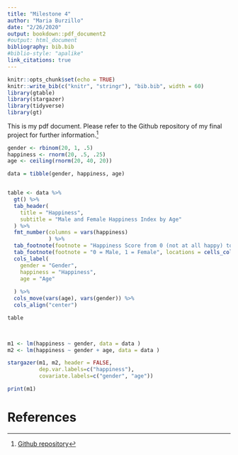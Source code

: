 ```yaml
---
title: "Milestone 4"
author: "Maria Burzillo"
date: "2/26/2020"
output: bookdown::pdf_document2
#output: html_document
bibliography: bib.bib
#biblio-style: "apalike"
link_citations: true
---
```


```r
knitr::opts_chunk$set(echo = TRUE)
knitr::write_bib(c("knitr", "stringr"), "bib.bib", width = 60)
library(gtable)
library(stargazer)
library(tidyverse)
library(gt)
```

This is my pdf document. Please refer to the Github repository of my final project for further information.^[[Github repository](https://github.com/mburzillo/final_project)]


```r
gender <- rbinom(20, 1, .5)
happiness <- rnorm(20, .5, .25)
age <- ceiling(rnorm(20, 40, 20))

data = tibble(gender, happiness, age)


table <- data %>% 
  gt() %>%
  tab_header(
    title = "Happiness",
    subtitle = "Male and Female Happiness Index by Age"
  ) %>%
  fmt_number(columns = vars(happiness)
             ) %>%
  tab_footnote(footnote = "Happiness Score from 0 (not at all happy) to 1 (extremely happy)", locations = cells_column_labels(columns = vars(happiness))) %>%
  tab_footnote(footnote = "0 = Male, 1 = Female", locations = cells_column_labels(columns = vars(gender))) %>%
  cols_label(
    gender = "Gender",
    happiness = "Happiness",
    age = "Age"
    
  ) %>%
  cols_move(vars(age), vars(gender)) %>%
  cols_align("center")

table
  


m1 <- lm(happiness ~ gender, data = data )
m2 <- lm(happiness ~ gender + age, data = data )

stargazer(m1, m2, header = FALSE,
          dep.var.labels=c("happiness"),
          covariate.labels=c("gender", "age"))

print(m1)

```


# References

